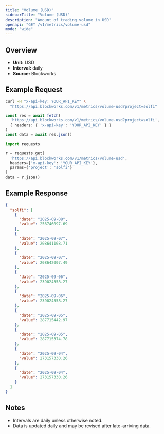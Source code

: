 ```yaml
---
title: "Volume (USD)"
sidebarTitle: "Volume (USD)"
description: "Amount of trading volume in USD"
openapi: "GET /v1/metrics/volume-usd"
mode: "wide"
---
```


## Overview

- **Unit:** USD
- **Interval:** daily
- **Source:** Blockworks

## Example Request

<CodeGroup>

```bash cURL
curl -H "x-api-key: YOUR_API_KEY" \
  "https://api.blockworks.com/v1/metrics/volume-usd?project=solfi"
```

```typescript TypeScript
const res = await fetch(
  'https://api.blockworks.com/v1/metrics/volume-usd?project=solfi',
  { headers: { 'x-api-key': 'YOUR_API_KEY' } }
)
const data = await res.json()
```

```python Python
import requests

r = requests.get(
  'https://api.blockworks.com/v1/metrics/volume-usd',
  headers={'x-api-key': 'YOUR_API_KEY'},
  params={'project': 'solfi'}
)
data = r.json()
```

</CodeGroup>

## Example Response

```json
{
  "solfi": [
    {
      "date": "2025-09-08",
      "value": 256746097.69
    },
    {
      "date": "2025-09-07",
      "value": 208641108.71
    },
    {
      "date": "2025-09-07",
      "value": 208642007.49
    },
    {
      "date": "2025-09-06",
      "value": 239024358.27
    },
    {
      "date": "2025-09-06",
      "value": 239024358.27
    },
    {
      "date": "2025-09-05",
      "value": 287715442.97
    },
    {
      "date": "2025-09-05",
      "value": 287715374.78
    },
    {
      "date": "2025-09-04",
      "value": 273157330.26
    },
    {
      "date": "2025-09-04",
      "value": 273157330.26
    }
  ]
}
```

## Notes
- Intervals are daily unless otherwise noted.
- Data is updated daily and may be revised after late-arriving data.